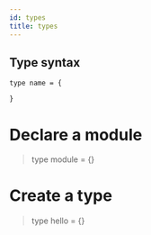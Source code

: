 ```yaml
---
id: types
title: types
---
```


## Type syntax

```
type name = {

}
```

# Declare a module

> type module = {}

# Create a type

> type hello = {}


